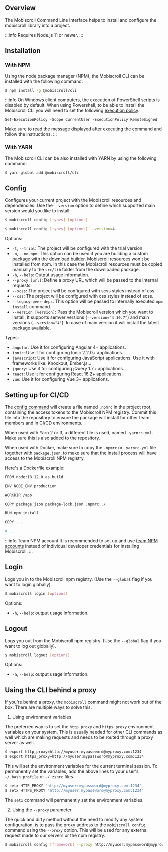 ## Overview

The Mobiscroll Command Line Interface helps to install and configure the mobiscroll library into a project.

:::info
Requires Node.js 11 or newer.
:::

## Installation

### With NPM

Using the node package manager (NPM), the Mobiscroll CLI can be installed with the following command:

```bash
$ npm install -g @mobiscroll/cli
```

:::info
On Windows client computers, the execution of PowerShell scripts is disabled by default. When using Powershell, to be able to install the Mobiscroll CLI you will need to set the following [execution policy](https://learn.microsoft.com/en-us/powershell/module/microsoft.powershell.core/about/about_execution_policies?view=powershell-7.3):

`Set-ExecutionPolicy -Scope CurrentUser -ExecutionPolicy RemoteSigned`

Make sure to read the message displayed after executing the command and follow the instructions.
:::

### With YARN

The Mobiscroll CLI can be also installed with YARN by using the following command:

```bash
$ yarn global add @mobiscroll/cli
```

## Config

Configures your current project with the Mobiscroll resources and dependencies. Use the `--version` option to define which supported main version would you like to install:

```bash title='Install the latest version'
$ mobiscroll config [types] [options]
```

```bash title='Install the latest v4 version'
$ mobiscroll config [types] [options] --version=4
```

Options:
- `-t`, `--trial`: The project will be configured with the trial version.
- `-n`, `--no-npm`: This option can be used if you are building a custom package with the [download builder](http://help.mobiscroll.com/en/articles/974201-download-builder). Mobiscroll resources won't be installed from npm. In this case the Mobiscroll resources must be copied manually to the `src/lib` folder from the downloaded package.
- `-h`, `--help`: Output usage information.
- `--proxy [url]`: Define a proxy URL which will be passed to the internal requests.
- `--scss`: The project will be configured with scss styles instead of css.
- `--css`: The project will be configured with css styles instead of scss.
- `--legacy-peer-deps`: This option will be passed to internally executed `npm install` command.
- `--version [version]`: Pass the Mobiscroll version which you want to install. It supports semver versions (`--version="4.10.7"`) and main versions (`--version="4"`). In case of main version it will install the latest package available.

Types:
- `angular`: Use it for configuring Angular 4+ applications.
- `ionic`: Use it for configuring Ionic 2.2.0+ applications.
- `javascript`: Use it for configuring JavaScript applications. Use it with frameworks like: Knockout, Ember.js...
- `jquery`: Use it for configuring jQuery 1.7+ applications.
- `react`: Use it for configuring React 16.2+ applications.
- `vue`: Use it for configuring Vue 3+ applications.

## Setting up for CI/CD

The [config command](#config) will create a file named `.npmrc` in the project root, containing the access tokens to the Mobiscroll NPM registry. Commit this file into the repository to ensure the package will install for other team members and in CI/CD environments.

When used with Yarn 2 or 3, a different file is used, named `.yarnrc.yml`. Make sure this is also added to the repository.

When used with Docker, make sure to copy the `.npmrc` or `.yarnrc.yml` file together with `package.json`, to make sure that the install process will have access to the Mobiscroll NPM registry. 

Here's a Dockerfile example:

```bash
FROM node:18.12.0 as build

ENV NODE_ENV production

WORKDIR /app

COPY package.json package-lock.json .npmrc ./

RUN npm install

COPY . .

# ...
```

:::info Team NPM account
It is recommended to set up and use [team NPM accounts](http://help.mobiscroll.com/en/articles/8095168-team-npm-accounts) instead of individual developer credentials for installing Mobiscroll.
:::

## Login

Logs you in to the Mobiscroll npm registry. (Use the `--global` flag if you want to login globally).

```bash
$ mobiscroll login [options]
```

Options:
- `-h`, `--help`: output usage information.

## Logout

Logs you out from the Mobiscroll npm registry. (Use the `--global` flag if you want to log out globally).

```bash
$ mobiscroll logout [options]
```

Options:
- `-h`, `--help`: output usage information.

## Using the CLI behind a proxy

If you're behind a proxy, the `mobiscroll` command might not work out of the box. There are multiple ways to solve this.

1. Using environment variables

The preferred way is to set the `http_proxy` and `https_proxy` environment variables on your system. This is usually needed for other CLI commands as well which are making requests and needs to be routed through a proxy server as well.

```bash title='Mac OS / Linux'
$ export http_proxy=http://myuser:mypassword@myproxy.com:1234
$ export https_proxy=http://myuser:mypassword@myproxy.com:1234
```

This will set the environment variables for the current terminal session. To permanently set the variables, add the above lines to your user's `~/.bash_profile` or `~/.zshrc` files.

```bash title='Windows'
$ setx HTTP_PROXY "http://myuser:mypassword@myproxy.com:1234"
$ setx HTTPS_PROXY "http://myuser:mypassword@myproxy.com:1234"
```

The `setx` command will permanently set the environment variables.

2. Using the `--proxy` parameter

The quick and dirty method without the need to modify any system configuration, is to pass the proxy address to the `mobiscroll config` command using the `--proxy` option. This will be used for any external request made to our servers or the npm registry.

```bash
$ mobiscroll config [framework] --proxy http://myuser:mypassword@myproxy.com:1234
```